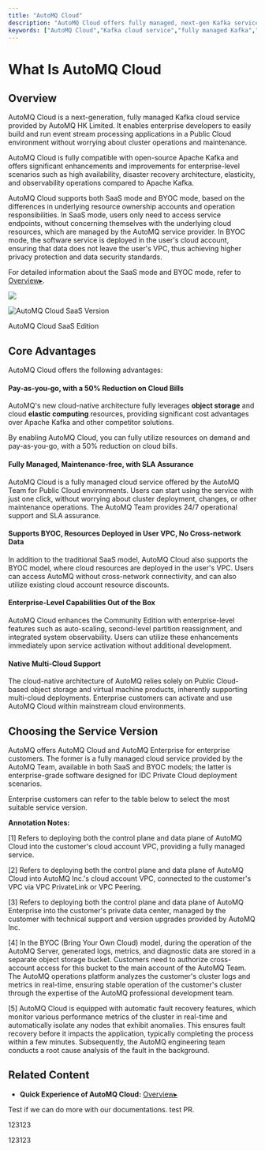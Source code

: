 ```yaml
---
title: "AutoMQ Cloud"
description: "AutoMQ Cloud offers fully managed, next-gen Kafka service with cloud-native scalability, cost efficiency, and 100% Apache Kafka compatibility. Enjoy pay-as-you-go savings and robust enterprise features."
keywords: ["AutoMQ Cloud","Kafka cloud service","fully managed Kafka","event stream processing","high availability Kafka","disaster recovery Kafka","BYOC model Kafka","SaaS model Kafka","enterprise Kafka features","multi-cloud Kafka deployment"]
---
```


# What Is AutoMQ Cloud

## Overview

AutoMQ Cloud is a next-generation, fully managed Kafka cloud service provided by AutoMQ HK Limited. It enables enterprise developers to easily build and run event stream processing applications in a Public Cloud environment without worrying about cluster operations and maintenance.

AutoMQ Cloud is fully compatible with open-source Apache Kafka and offers significant enhancements and improvements for enterprise-level scenarios such as high availability, disaster recovery architecture, elasticity, and observability operations compared to Apache Kafka.

AutoMQ Cloud supports both SaaS mode and BYOC mode, based on the differences in underlying resource ownership accounts and operation responsibilities. In SaaS mode, users only need to access service endpoints, without concerning themselves with the underlying cloud resources, which are managed by the AutoMQ service provider. In BYOC mode, the software service is deployed in the user's cloud account, ensuring that data does not leave the user's VPC, thus achieving higher privacy protection and data security standards.

For detailed information about the SaaS mode and BYOC mode, refer to [Overview▸](/docs/automq-cloud/manage-environments/overview).

![](./what-is-automq-cloud/1.jpg)

![AutoMQ Cloud SaaS Version](./what-is-automq-cloud/2.jpg)

AutoMQ Cloud SaaS Edition

## Core Advantages

AutoMQ Cloud offers the following advantages:

#### Pay-as-you-go, with a 50% Reduction on Cloud Bills

AutoMQ's new cloud-native architecture fully leverages **object storage** and cloud **elastic computing** resources, providing significant cost advantages over Apache Kafka and other competitor solutions.

By enabling AutoMQ Cloud, you can fully utilize resources on demand and pay-as-you-go, with a 50% reduction on cloud bills.

#### Fully Managed, Maintenance-free, with SLA Assurance

AutoMQ Cloud is a fully managed cloud service offered by the AutoMQ Team for Public Cloud environments. Users can start using the service with just one click, without worrying about cluster deployment, changes, or other maintenance operations. The AutoMQ Team provides 24/7 operational support and SLA assurance.

#### Supports BYOC, Resources Deployed in User VPC, No Cross-network Data

In addition to the traditional SaaS model, AutoMQ Cloud also supports the BYOC model, where cloud resources are deployed in the user's VPC. Users can access AutoMQ without cross-network connectivity, and can also utilize existing cloud account resource discounts.

#### Enterprise-Level Capabilities Out of the Box

AutoMQ Cloud enhances the Community Edition with enterprise-level features such as auto-scaling, second-level partition reassignment, and integrated system observability. Users can utilize these enhancements immediately upon service activation without additional development.

#### Native Multi-Cloud Support

The cloud-native architecture of AutoMQ relies solely on Public Cloud-based object storage and virtual machine products, inherently supporting multi-cloud deployments. Enterprise customers can activate and use AutoMQ Cloud within mainstream cloud environments.

## Choosing the Service Version

AutoMQ offers AutoMQ Cloud and AutoMQ Enterprise for enterprise customers. The former is a fully managed cloud service provided by the AutoMQ Team, available in both SaaS and BYOC models; the latter is enterprise-grade software designed for IDC Private Cloud deployment scenarios.

Enterprise customers can refer to the table below to select the most suitable service version.

**Annotation Notes:**

[1] Refers to deploying both the control plane and data plane of AutoMQ Cloud into the customer's cloud account VPC, providing a fully managed service.

[2] Refers to deploying both the control plane and data plane of AutoMQ Cloud into AutoMQ Inc.'s cloud account VPC, connected to the customer's VPC via VPC PrivateLink or VPC Peering.

[3] Refers to deploying both the control plane and data plane of AutoMQ Enterprise into the customer's private data center, managed by the customer with technical support and version upgrades provided by AutoMQ Inc.

[4] In the BYOC (Bring Your Own Cloud) model, during the operation of the AutoMQ Server, generated logs, metrics, and diagnostic data are stored in a separate object storage bucket. Customers need to authorize cross-account access for this bucket to the main account of the AutoMQ Team. The AutoMQ operations platform analyzes the customer's cluster logs and metrics in real-time, ensuring stable operation of the customer's cluster through the expertise of the AutoMQ professional development team.

[5] AutoMQ Cloud is equipped with automatic fault recovery features, which monitor various performance metrics of the cluster in real-time and automatically isolate any nodes that exhibit anomalies. This ensures fault recovery before it impacts the application, typically completing the process within a few minutes. Subsequently, the AutoMQ engineering team conducts a root cause analysis of the fault in the background.

## Related Content

- **Quick Experience of AutoMQ Cloud:** [Overview▸](/docs/automq-cloud/getting-started/overview)

Test if we can do more with our documentations. test PR.

123123

123123